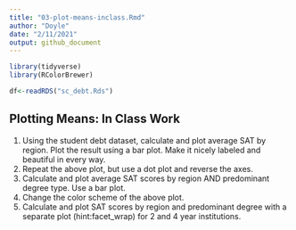 ```yaml
---
title: "03-plot-means-inclass.Rmd"
author: "Doyle"
date: "2/11/2021"
output: github_document
---
```


```r
library(tidyverse)
library(RColorBrewer)
```

```r
df<-readRDS("sc_debt.Rds")
```


## Plotting Means: In Class Work

1. Using the student debt dataset, calculate and plot average SAT by region. Plot the result using a bar plot. Make it nicely labeled and beautiful in every way.
2. Repeat the above plot, but use a dot plot and reverse the axes. 
3. Calculate and plot average SAT scores  by region  AND predominant degree type. Use a bar plot. 
4. Change the color scheme of the above plot. 
5. Calculate and plot SAT scores by region and predominant degree  with a separate plot (hint:facet_wrap) for 2 and 4 year institutions.  

